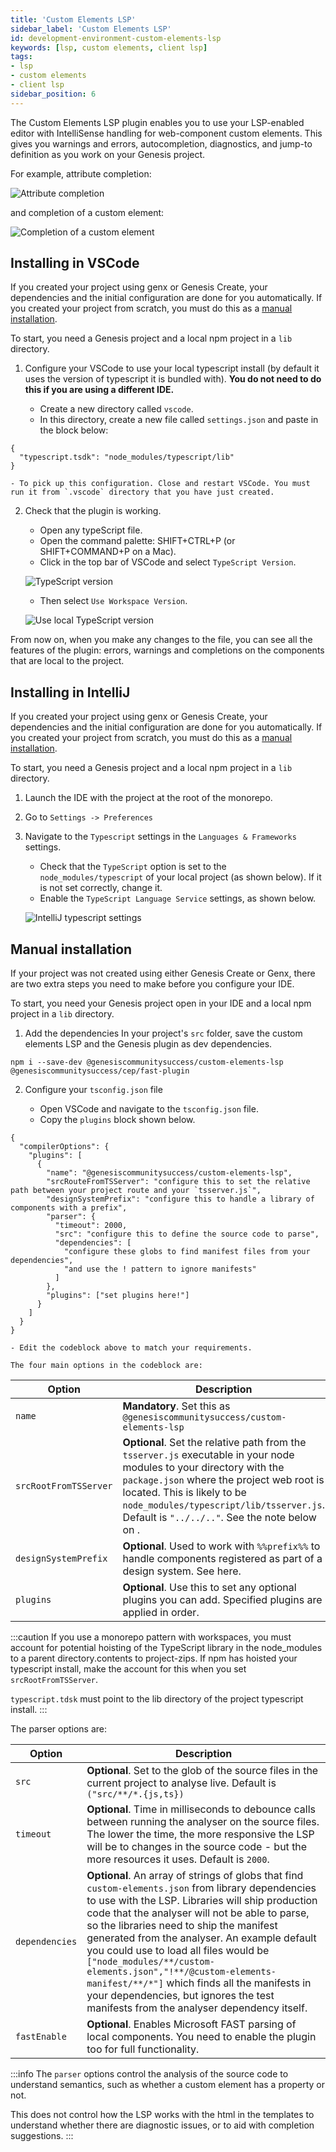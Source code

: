 ```yaml
---
title: 'Custom Elements LSP'
sidebar_label: 'Custom Elements LSP'
id: development-environment-custom-elements-lsp
keywords: [lsp, custom elements, client lsp]
tags:
- lsp
- custom elements
- client lsp
sidebar_position: 6
---
```


The Custom Elements LSP plugin enables you to use your LSP-enabled editor with IntelliSense handling for web-component custom elements. This gives you warnings and errors, autocompletion, diagnostics, and jump-to definition as you work on your Genesis project.

For example, attribute completion:

![Attribute completion](/img/lsp-plugin/base-attr-completion.gif)

and completion of a custom element:

![Completion of a custom element](/img/lsp-plugin/base-ce-completion.gif)

## Installing in VSCode
If you created your project using genx or Genesis Create, your dependencies and the initial configuration are done for you automatically. If you created your project from scratch, you must do this as a [manual installation](#manual-installation).

To start, you need a Genesis project and a local npm project in a `lib` directory.

1. Configure your VSCode to use your local typescript install (by default it uses the version of typescript it is bundled with). **You do not need to do this if you are using a different IDE.**

	- Create a new directory called `vscode`. 
	- In this directory, create a new file called `settings.json` and paste in the block below:

```
{
  "typescript.tsdk": "node_modules/typescript/lib"
}
```
	- To pick up this configuration. Close and restart VSCode. You must run it from `.vscode` directory that you have just created.

2.	Check that the plugin is working.

	- Open any typeScript file.
	- Open the command palette: SHIFT+CTRL+P (or SHIFT+COMMAND+P on a Mac).
	- Click in the top bar of VSCode and select `TypeScript Version`. 

    ![TypeScript version](/img/lsp-plugin/lsp-typescript-one.png)

    - Then select `Use Workspace Version`.


    ![Use local TypeScript version](/img/lsp-plugin/lsp-typescript-two.png)


From now on, when you make any changes to the file, you can see all the features of the plugin: errors, warnings and completions on the components that are local to the project.

## Installing in IntelliJ
If you created your project using genx or Genesis Create, your dependencies and the initial configuration are done for you automatically. If you created your project from scratch, you must do this as a [manual installation](#manual-installation).

To start, you need a Genesis project and a local npm project in a `lib` directory.

1. Launch the IDE with the project at the root of the monorepo.

2. Go to `Settings -> Preferences` 

3. Navigate to the `Typescript` settings in the `Languages & Frameworks` settings. 

    - Check that the `TypeScript` option is set to the `node_modules/typescript` of your local project (as shown below). If it is not set correctly, change it. 
    - Enable the `TypeScript Language Service` settings, as shown below.

   ![IntelliJ typescript settings](/img/lsp-plugin/intellij-typescript-settings.png)

## Manual installation
If your project was not created using either Genesis Create or Genx, there are two extra steps you need to make before you configure your IDE.

To start, you need your Genesis project open in your IDE and a local npm project in a `lib` directory.

1. Add the dependencies
In your project's `src` folder, save the custom elements LSP and the Genesis plugin as dev dependencies.

```
npm i --save-dev @genesiscommunitysuccess/custom-elements-lsp @genesiscommunitysuccess/cep/fast-plugin
```

2. Configure your `tsconfig.json` file

	- Open VSCode and navigate to the `tsconfig.json` file.
	- Copy the `plugins` block shown below.

```
{
  "compilerOptions": {
    "plugins": [
      {
        "name": "@genesiscommunitysuccess/custom-elements-lsp",
        "srcRouteFromTSServer": "configure this to set the relative path between your project route and your `tsserver.js`",
        "designSystemPrefix": "configure this to handle a library of components with a prefix",
        "parser": {
          "timeout": 2000,
          "src": "configure this to define the source code to parse",
          "dependencies": [
            "configure these globs to find manifest files from your dependencies",
            "and use the ! pattern to ignore manifests"
          ]
        },
        "plugins": ["set plugins here!"]
      }
    ]
  }
}
```

	- Edit the codeblock above to match your requirements.

    The four main options in the codeblock are: 
 
| Option                 | Description                                                                                                  |
| ---------------------- | ------------------------------------------------------------------------------------------------------------ |
| `name`                 | **Mandatory**. Set this as `@genesiscommunitysuccess/custom-elements-lsp`                                    |
| `srcRootFromTSServer`  | **Optional**.  Set the relative path from the `tsserver.js` executable in your node modules to your directory with the `package.json` where the project web root is located. This is likely to be `node_modules/typescript/lib/tsserver.js`. Default is `"../../.."`.  See the note below on . |
| `designSystemPrefix`   | **Optional**.  Used to work with `%%prefix%%` to handle components registered as part of a design system. See here. |
| `plugins`              | **Optional**.  Use this to set any optional plugins you can add. Specified plugins are applied in order.     |
 
:::caution
If you use a monorepo pattern with workspaces, you must account for potential hoisting of the TypeScript library in the node_modules to a parent directory.contents to project-zips. If npm has hoisted your typescript install, make the account for this when you set `srcRootFromTSServer`.  

 `typescript.tdsk` must point to the lib directory of the project typescript install.
:::

The parser options are:

| Option                 | Description                                                                                                                    |
| ---------------------- | ------------------------------------------------------------------------------------------------------------------------------ |
| `src`                  | **Optional**. Set to the glob of the source files in the current project to analyse live. Default is `("src/**/*.{js,ts})`     |
| `timeout`              | **Optional**. Time in milliseconds to debounce calls between running the analyser on the source files. The lower the time, the more responsive the LSP will be to changes in the source code - but the more resources it uses. Default is `2000`.|
| `dependencies`         | **Optional**. An array of strings of globs that find `custom-elements.json` from library dependencies to use with the LSP. Libraries will ship production code that the analyser will not be able to parse, so the libraries need to ship the manifest generated from the analyser. An example default you could use to load all files would be `["node_modules/**/custom-elements.json","!**/@custom-elements-manifest/**/*"]` which finds all the manifests in your dependencies, but ignores the test manifests from the analyser dependency itself. |
| `fastEnable`           | **Optional**.  Enables Microsoft FAST parsing of local components. You need to enable the plugin too for full functionality.   |
 
:::info
The `parser` options control the analysis of the source code to understand semantics, such as whether a custom element has a property or not. 

This does not control how the LSP works with the html in the templates to understand whether there are diagnostic issues, or to aid with completion suggestions.
:::


